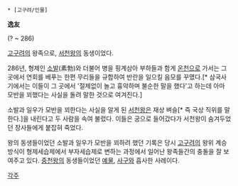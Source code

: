  * [고구려/인물]

'''逸友'''

(? ~ 286)

[[고구려]]의 왕족으로, [[서천왕]]의 동생이었다.

286년, 형제인 [[소발]](素勃)와 더불어 병을 핑계삼아 부하들과 함게 [[온천]]으로 가서는 그 곳에서 연회를 베푸는 한편 무리들을 규합하여 반란을 일으킬 음모를 꾸몄다.[* 삼국사기에서는 이들이 그 곳에서 '절제없이 놀고 흉악하며 불순한 말을 했다'고 하는데 아마 모반을 꾀했다는 사실을 돌려 말한 것으로 여겨진다.]

소발과 일우가 모반을 꾀한다는 사실을 알게 된 [[서천왕]]은 재상 벼슬[* 즉 국상 직위를 말한다.]을 내린다고 두 사람을 속여 불렀다. 이들은 궁으로 들어갔다가 서천왕이 숨겨두었던 장사들에게 붙잡혀 죽었다.

왕의 동생들이었던 소발과 일우가 모반을 꾀하려 했던 기록은 당시 [[고구려]]의 왕위 계승 방식이 형제세습제에서 부자세습제로 변하는 과정에서 일어난 왕족들간의 충돌을 잘 보여주고 있다. [[중천왕]]의 동생들이었던 [[예물]], [[사구]]와 흡사한 사례이다.

[[각주]]
